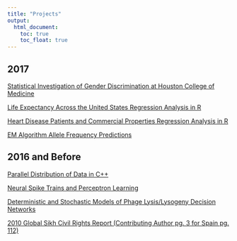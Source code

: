 ```yaml
---
title: "Projects"
output:
  html_document:
    toc: true
    toc_float: true
---
```

## 2017
[Statistical Investigation of Gender Discrimination at Houston College of Medicine](https://drive.google.com/file/d/0B7ci8QYHx8-UUWRDRlF1Uy16SFE/view)  

[Life Expectancy Across the United States Regression Analysis in R](https://drive.google.com/file/d/0B7ci8QYHx8-UZ0w4MnZDRTVDV0U/view)

[Heart Disease Patients and Commercial Properties Regression Analysis in R](https://drive.google.com/file/d/0B7ci8QYHx8-UdHozdWFqNGY5ejA/view)

[EM Algorithm Allele Frequency Predictions](https://drive.google.com/file/d/0B7ci8QYHx8-UNm0tRnhPTExTNWs/view)


## 2016 and Before
[Parallel Distribution of Data in C++](https://docs.google.com/document/d/1HTf2RDTWlPaDWeCiuuwpMoVpFXxSXOd8syHoXkqHSPs/edit?usp=sharing)

[Neural Spike Trains and Perceptron Learning](https://docs.google.com/document/d/1llM7_5GuyTtYixj6ARdphpjwepsUQmQ5b1f9kHx3GtY/edit?usp=sharing)

[Deterministic and Stochastic Models of Phage Lysis/Lysogeny Decision Networks](https://docs.google.com/document/d/1FalX2KptsJrbECuWZUuuFjkSyrufVOCVqd-OfDTftig/edit?usp=sharing)

[2010 Global Sikh Civil Rights Report (Contributing Author pg. 3 for Spain pg. 112)](http://unitedsikhs.org/globalconference/resources/GlobalSikhCivil&HumanRightsReport2010.pdf)
